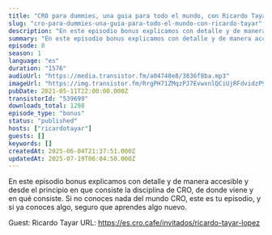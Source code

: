 ```yaml
---
title: "CRO para dummies, una guia para todo el mundo, con Ricardo Tayar"
slug: "cro-para-dummies-una-guia-para-todo-el-mundo-con-ricardo-tayar"
description: "En este episodio bonus explicamos con detalle y de manera accesible y desde el principio en que consiste la disciplina de CRO, de donde viene y en qué consiste. Si no conoces nada del mundo CRO, este es tu episodio, y si ya conoces algo, seguro que aprendes algo nuevo.\n\nGuest: Ricardo Tayar\nURL: https://es.cro.cafe/invitados/ricardo-tayar-lopez"
summary: "En este episodio bonus explicamos con detalle y de manera accesible y desde el principio en que consiste la disciplina de CRO, de donde viene y en qué consiste. Si no conoces nada del mundo CRO, este es tu episodio, y si ya conoces algo, seguro que aprendes algo nuevo."
episode: 0
season: 1
language: "es"
duration: "1576"
audioUrl: "https://media.transistor.fm/a04748e8/3836f8ba.mp3"
imageUrl: "https://img.transistor.fm/RrgPH71ZMqzPJ7EvwxnlQCiUjRFdvidzP9iIL58-2T4/rs:fill:3000:3000:1/q:60/aHR0cHM6Ly9pbWct/dXBsb2FkLXByb2R1/Y3Rpb24udHJhbnNp/c3Rvci5mbS9mMWY2/ZjM3OGJjNThlZWU2/MDFkYmJmZGRlN2Iz/MTdmMC5qcGc.webp"
pubDate: 2021-05-11T22:00:00.000Z
transistorId: "539699"
downloads_total: 1298
episode_type: "bonus"
status: "published"
hosts: ["ricardotayar"]
guests: []
keywords: []
createdAt: 2025-06-04T21:37:51.000Z
updatedAt: 2025-07-19T06:04:50.000Z
---
```


En este episodio bonus explicamos con detalle y de manera accesible y desde el principio en que consiste la disciplina de CRO, de donde viene y en qué consiste. Si no conoces nada del mundo CRO, este es tu episodio, y si ya conoces algo, seguro que aprendes algo nuevo.

Guest: Ricardo Tayar
URL: https://es.cro.cafe/invitados/ricardo-tayar-lopez
